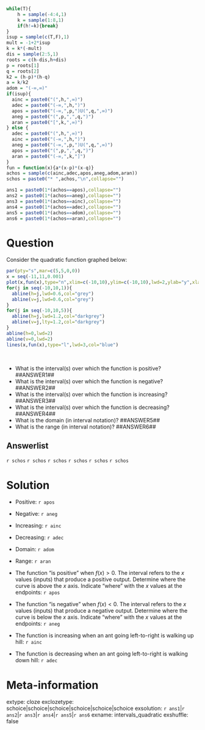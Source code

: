 ```r
while(T){
    h = sample(-4:4,1)
    k = sample(1:8,1)
    if(h!=k){break}
}
isup = sample(c(T,F),1)
mult = -1+2*isup
k = k*(-mult)
dis = sample(2:5,1)
roots = c(h-dis,h+dis)
p = roots[1]
q = roots[2]
k2 = (h-p)*(h-q)
a = k/k2
adom = "(-∞,∞)"
if(isup){
  ainc = paste0("(",h,",∞)")
  adec = paste0("(-∞,",h,")")
  apos = paste0("(-∞,",p,")U(",q,",∞)")
  aneg = paste0("(",p,",",q,")")
  aran = paste0("[",k,",∞)")
} else {
  adec = paste0("(",h,",∞)")
  ainc = paste0("(-∞,",h,")")
  aneg = paste0("(-∞,",p,")U(",q,",∞)")
  apos = paste0("(",p,",",q,")")
  aran = paste0("(-∞,",k,"]")
}
fun = function(x){a*(x-p)*(x-q)}
achos = sample(c(ainc,adec,apos,aneg,adom,aran))
schos = paste0("* ",achos,"\n",collapse="")

ans1 = paste0(1*(achos==apos),collapse="")
ans2 = paste0(1*(achos==aneg),collapse="")
ans3 = paste0(1*(achos==ainc),collapse="")
ans4 = paste0(1*(achos==adec),collapse="")
ans5 = paste0(1*(achos==adom),collapse="")
ans6 = paste0(1*(achos==aran),collapse="")
```

Question
========

Consider the quadratic function graphed below:

```r
par(pty="s",mar=c(5,5,0,0))
x = seq(-11,11,0.001)
plot(x,fun(x),type="n",xlim=c(-10,10),ylim=c(-10,10),lwd=2,ylab="y",xlab="x")
for(j in seq(-10,10,1)){
  abline(h=j,lwd=0.6,col="grey")
  abline(v=j,lwd=0.6,col="grey")
}
for(j in seq(-10,10,5)){
  abline(h=j,lwd=1.2,col="darkgrey")
  abline(v=j,lty=1.2,col="darkgrey")
}
abline(h=0,lwd=2)
abline(v=0,lwd=2)
lines(x,fun(x),type="l",lwd=3,col="blue")
```
\



* What is the interval(s) over which the function is positive? ##ANSWER1##
* What is the interval(s) over which the function is negative? ##ANSWER2##
* What is the interval(s) over which the function is increasing? ##ANSWER3##
* What is the interval(s) over which the function is decreasing? ##ANSWER4##
* What is the domain (in interval notation)? ##ANSWER5##
* What is the range (in interval notation)? ##ANSWER6##


Answerlist
--------
`r schos`
`r schos`
`r schos`
`r schos`
`r schos`
`r schos`


Solution
========

* Positive: `r apos`
* Negative: `r aneg`
* Increasing: `r ainc`
* Decreasing: `r adec`
* Domain: `r adom`
* Range: `r aran`


* The function "is positive" when $f(x)>0$. The interval refers to the $x$ values (inputs) that produce a positive output. Determine where the curve is above the $x$ axis. Indicate "where" with the $x$ values at the endpoints: `r apos`
* The function "is negative" when $f(x)<0$. The interval refers to the $x$ values (inputs) that produce a negative output. Determine where the curve is below the $x$ axis. Indicate "where" with the $x$ values at the endpoints: `r aneg`
* The function is increasing when an ant going left-to-right is walking up hill: `r ainc`
* The function is decreasing when an ant going left-to-right is walking down hill: `r adec`



Meta-information
============
extype: cloze
exclozetype: schoice|schoice|schoice|schoice|schoice|schoice
exsolution: `r ans1`|`r ans2`|`r ans3`|`r ans4`|`r ans5`|`r ans6`
exname: intervals_quadratic
exshuffle: false
